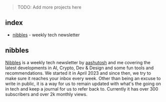 ---
---

> TODO: Add more projects here

## index

- [nibbles](#nibbles) - weekly tech newsletter

## nibbles

[Nibbles](https://nibbles.dev/) is a weekly tech newsletter by [aashutosh](https://aashutosh.dev/) and me covering the latest developments in AI, Crypto, Dev & Design and some fun tools and recommendations. We started it in April 2023 and since then, we try to make sure it reaches your inbox every week. Other than being an excuse to write in public, it is a way for us to remain updated with what's the going on in tech and keep a journal for us to refer back to. Currently it has over 300 subscribers and over 2k monthly views.
